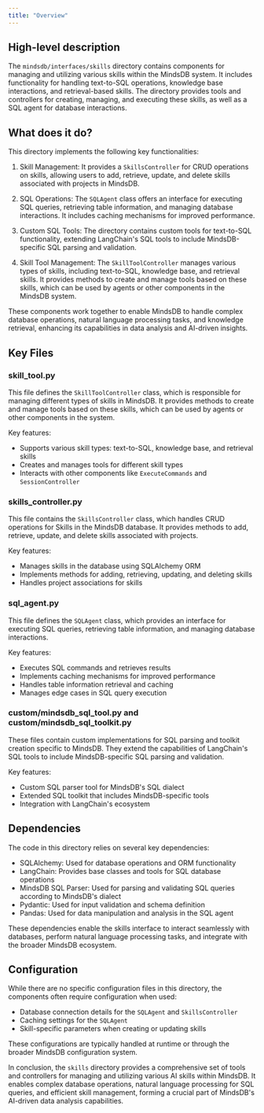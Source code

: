 ```yaml
---
title: "Overview"
---
```


## High-level description
The `mindsdb/interfaces/skills` directory contains components for managing and utilizing various skills within the MindsDB system. It includes functionality for handling text-to-SQL operations, knowledge base interactions, and retrieval-based skills. The directory provides tools and controllers for creating, managing, and executing these skills, as well as a SQL agent for database interactions.

## What does it do?
This directory implements the following key functionalities:

1. Skill Management: It provides a `SkillsController` for CRUD operations on skills, allowing users to add, retrieve, update, and delete skills associated with projects in MindsDB.

2. SQL Operations: The `SQLAgent` class offers an interface for executing SQL queries, retrieving table information, and managing database interactions. It includes caching mechanisms for improved performance.

3. Custom SQL Tools: The directory contains custom tools for text-to-SQL functionality, extending LangChain's SQL tools to include MindsDB-specific SQL parsing and validation.

4. Skill Tool Management: The `SkillToolController` manages various types of skills, including text-to-SQL, knowledge base, and retrieval skills. It provides methods to create and manage tools based on these skills, which can be used by agents or other components in the MindsDB system.

These components work together to enable MindsDB to handle complex database operations, natural language processing tasks, and knowledge retrieval, enhancing its capabilities in data analysis and AI-driven insights.

## Key Files

### skill_tool.py
This file defines the `SkillToolController` class, which is responsible for managing different types of skills in MindsDB. It provides methods to create and manage tools based on these skills, which can be used by agents or other components in the system.

Key features:
- Supports various skill types: text-to-SQL, knowledge base, and retrieval skills
- Creates and manages tools for different skill types
- Interacts with other components like `ExecuteCommands` and `SessionController`

### skills_controller.py
This file contains the `SkillsController` class, which handles CRUD operations for Skills in the MindsDB database. It provides methods to add, retrieve, update, and delete skills associated with projects.

Key features:
- Manages skills in the database using SQLAlchemy ORM
- Implements methods for adding, retrieving, updating, and deleting skills
- Handles project associations for skills

### sql_agent.py
This file defines the `SQLAgent` class, which provides an interface for executing SQL queries, retrieving table information, and managing database interactions.

Key features:
- Executes SQL commands and retrieves results
- Implements caching mechanisms for improved performance
- Handles table information retrieval and caching
- Manages edge cases in SQL query execution

### custom/mindsdb_sql_tool.py and custom/mindsdb_sql_toolkit.py
These files contain custom implementations for SQL parsing and toolkit creation specific to MindsDB. They extend the capabilities of LangChain's SQL tools to include MindsDB-specific SQL parsing and validation.

Key features:
- Custom SQL parser tool for MindsDB's SQL dialect
- Extended SQL toolkit that includes MindsDB-specific tools
- Integration with LangChain's ecosystem

## Dependencies
The code in this directory relies on several key dependencies:

- SQLAlchemy: Used for database operations and ORM functionality
- LangChain: Provides base classes and tools for SQL database operations
- MindsDB SQL Parser: Used for parsing and validating SQL queries according to MindsDB's dialect
- Pydantic: Used for input validation and schema definition
- Pandas: Used for data manipulation and analysis in the SQL agent

These dependencies enable the skills interface to interact seamlessly with databases, perform natural language processing tasks, and integrate with the broader MindsDB ecosystem.

## Configuration
While there are no specific configuration files in this directory, the components often require configuration when used:

- Database connection details for the `SQLAgent` and `SkillsController`
- Caching settings for the `SQLAgent`
- Skill-specific parameters when creating or updating skills

These configurations are typically handled at runtime or through the broader MindsDB configuration system.

In conclusion, the `skills` directory provides a comprehensive set of tools and controllers for managing and utilizing various AI skills within MindsDB. It enables complex database operations, natural language processing for SQL queries, and efficient skill management, forming a crucial part of MindsDB's AI-driven data analysis capabilities.
